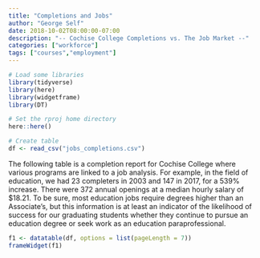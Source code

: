 ```yaml
---
title: "Completions and Jobs"
author: "George Self"
date: 2018-10-02T08:00:00-07:00
description: "-- Cochise College Completions vs. The Job Market --"
categories: ["workforce"]
tags: ["courses","employment"]
---
```



```r
# Load some libraries
library(tidyverse)
library(here)
library(widgetframe)
library(DT)

# Set the rproj home directory
here::here()
```


```r

# Create table
df <- read_csv("jobs_completions.csv")

```

The following table is a completion report for Cochise College where various programs are linked to a job analysis. For example, in the field of education, we had 23 completers in 2003 and 147 in 2017, for a 539% increase. There were 372 annual openings at a median hourly salary of $18.21. To be sure, most education jobs require degrees higher than an Associate’s, but this information is at least an indicator of the likelihood of success for our graduating students whether they continue to pursue an education degree or seek work as an education paraprofessional.

```r

f1 <- datatable(df, options = list(pageLength = 7))
frameWidget(f1)

```
